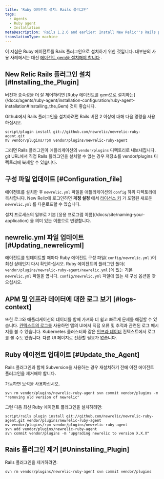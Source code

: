 ```yaml
---
title: 'Ruby 에이전트 설치: Rails 플러그인'
tags:
  - Agents
  - Ruby agent
  - Installation
metaDescription: 'Rails 1.2.6 and earlier: Install New Relic''s Rails plugin as a gem in order to have better control over versions and dependencies.'
translationType: machine
---
```


이 지침은 Ruby 에이전트를 Rails 플러그인으로 설치하기 위한 것입니다. 대부분의 사용 사례에서는 대신 [에이전트 gem을 설치해야 합니다](/docs/agents/ruby-agent/installation-configuration/ruby-agent-installation#Installing_the_Gem) .

## New Relic Rails 플러그인 설치 [#Installing_the_Plugin]

<Callout variant="important">
  버전과 종속성을 더 잘 제어하려면 [Ruby 에이전트를 gem으로 설치하는](/docs/agents/ruby-agent/installation-configuration/ruby-agent-installation#Installing_the_Gem) 것이 좋습니다.
</Callout>

Github에서 Rails 플러그인을 설치하려면 Rails 버전 2 이상에 대해 다음 명령을 사용하십시오.

```
script/plugin install git://github.com/newrelic/newrelic-ruby-agent.git
mv vendor/plugins/rpm vendor/plugins/newrelic-ruby-agent
```

그러면 Rails 플러그인이 애플리케이션의 `vendor/plugins` 디렉토리로 내보내집니다. git URL에서 직접 Rails 플러그인을 설치할 수 없는 경우 저장소를 vendor/plugins 디렉토리에 복제할 수 있습니다.

## 구성 파일 업데이트 [#Configuration_file]

에이전트를 설치한 후 `newrelic.yml` 파일을 애플리케이션의 `config` 하위 디렉토리에 복사합니다. New Relic에 로그인하면 **계정 설정** 에서 [라이선스 키](/docs/subscriptions/license-key) 가 포함된 새로운 `newrelic.yml` 를 다운로드할 수 있습니다.

<Callout variant="important">
  설치 프로세스의 일부로 기본 [응용 프로그램 이름](/docs/site/naming-your-application) 을 의미 있는 이름으로 변경합니다.
</Callout>

## newrelic.yml 파일 업데이트 [#Updating_newrelicyml]

에이전트를 업데이트할 때마다 Ruby 에이전트 구성 파일( `config/newrelic.yml` )이 최신 상태인지 다시 확인하십시오. Ruby 에이전트의 플러그인 폴더( `vendor/plugins/newrelic-ruby-agent/newrelic.yml` )에 있는 기본 `newrelic.yml` 파일을 엽니다. `config/newrelic.yml` 파일에 없는 새 구성 옵션을 찾으십시오.

## APM 및 인프라 데이터에 대한 로그 보기 [#logs-context]

또한 로그와 애플리케이션의 데이터를 함께 가져와 더 쉽고 빠르게 문제를 해결할 수 있습니다. [컨텍스트의 로그를](/docs/logs/logs-context/configure-logs-context-ruby/) 사용하면 앱의 UI에서 직접 오류 및 추적과 관련된 로그 메시지를 볼 수 있습니다. Kubernetes 클러스터와 같은 [인프라 데이터](/docs/logs/forward-logs/forward-your-logs-using-infrastructure-agent/) 컨텍스트에서 로그를 볼 수도 있습니다. 다른 UI 페이지로 전환할 필요가 없습니다.

## Ruby 에이전트 업데이트 [#Update_the_Agent]

Rails 플러그인과 함께 Subversion을 사용하는 경우 재설치하기 전에 이전 에이전트 플러그인을 제거해야 합니다.

<Callout variant="tip">
  가능하면 보석을 사용하십시오.
</Callout>

```
svn rm vendor/plugins/newrelic-ruby-agent svn commit vendor/plugins -m "removing old version of newrelic"
```

그런 다음 최신 Ruby 에이전트 플러그인을 설치하려면:

```
script/rails plugin install git://github.com/newrelic/newrelic-ruby-agent.git vendor/plugins/newrelic-ruby-agent
mv vendor/plugins/rpm vendor/plugins/newrelic-ruby-agent
svn add vendor/plugins/newrelic-ruby-agent
svn commit vendor/plugins -m "upgrading newrelic to version X.X.X"
```

## Rails 플러그인 제거 [#Uninstalling_Plugin]

Rails 플러그인을 제거하려면:

```
svn rm vendor/plugins/newrelic-ruby-agent svn commit vendor/plugins
```